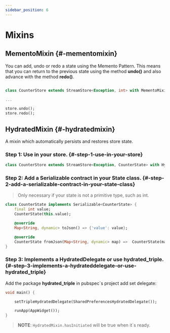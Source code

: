 ```yaml
---
sidebar_position: 6
---
```


# Mixins


## MementoMixin {#-mementomixin}

You can add, undo or redo a state using the Memento Pattern. 
This means that you can return to the previous state using the method **undo()** and also advance with the method **redo()**.

```dart

class CounterStore extends StreamStore<Exception, int> with MementoMixin {}

...

store.undo();
store.redo();

```

## HydratedMixin {#-hydratedmixin}

A mixin which automatically persists and restores store state. 

### Step 1: Use in your store. {#-step-1-use-in-your-store}
```dart
class CounterStore extends StreamStore<Exception, CounterState> with HydratedMixin {}
```

### Step 2: Add a Serializable contract in your State class. {#-step-2-add-a-serializable-contract-in-your-state-class}

> Only necessary if your state is not a primitive type, such as int.

```dart
class CounterState implements Serializable<CounterState> {
    final int value;
    CounterState(this.value);

    @override
    Map<String, dynamic> toJson() => {'value': value};

    @override
    CounterState fromJson(Map<String, dynamic> map) =>  CounterState(map['value']);
} 
```

### Step 3: Implements a HydratedDelegate or use **hydrated_triple**. {#-step-3-implements-a-hydrateddelegate-or-use-hydrated_triple}

Add the package **hydrated_triple** in pubspec`s project add set delegate:

```dart
void main() {

    setTripleHydratedDelegate(SharedPreferencesHydratedDelegate());

    runApp(AppWidget());
}
```

> **NOTE**: `HydratedMixin.hasInitiated` will be true when it`s ready.
